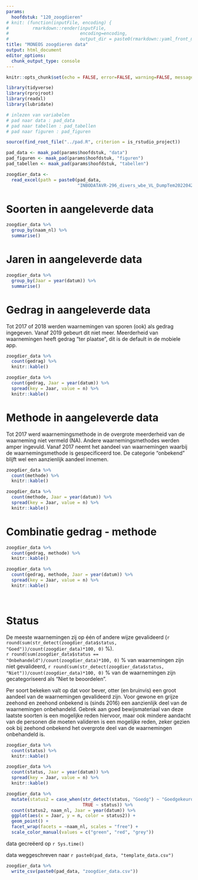 ```yaml
---
params:
  hoofdstuk: "120_zoogdieren"
# knit: (function(inputFile, encoding) {
#         rmarkdown::render(inputFile,
#                           encoding=encoding,
#                           output_dir = paste0(rmarkdown::yaml_front_matter(inputFile)$params$hoofdstuk, "/output"))})
title: "MONEOS zoogdieren data"
output: html_document
editor_options: 
  chunk_output_type: console
---
```


```r

knitr::opts_chunk$set(echo = FALSE, error=FALSE, warning=FALSE, message=FALSE, cache=FALSE)

```

```r

library(tidyverse)
library(rprojroot)
library(readxl)
library(lubridate)

```

```r

# inlezen van variabelen
# pad naar data : pad_data
# pad naar tabellen : pad_tabellen
# pad naar figuren : pad_figuren

source(find_root_file("../pad.R", criterion = is_rstudio_project))

pad_data <- maak_pad(params$hoofdstuk, "data")
pad_figuren <- maak_pad(params$hoofdstuk, "figuren")
pad_tabellen <- maak_pad(params$hoofdstuk, "tabellen")

```

```r
zoogdier_data <- 
  read_excel(path = paste0(pad_data, 
                           "INBODATAVR-296_divers_wbe_VL_DumpTem20220424 (1).xlsx"))
```

# Soorten in aangeleverde data

```r
zoogdier_data %>% 
  group_by(naam_nl) %>% 
  summarise()
```

# Jaren in aangeleverde data

```r
zoogdier_data %>% 
  group_by(Jaar = year(datum)) %>% 
  summarise()
```

# Gedrag in aangeleverde data

Tot 2017 of 2018 werden waarnemingen van sporen (ook) als gedrag ingegeven. Vanaf 2019 gebeurt dit niet meer. Meerderheid van waarnemingen heeft gedrag "ter plaatse", dit is de default in de mobiele app.

```r
zoogdier_data %>% 
  count(gedrag) %>% 
  knitr::kable()
```

```r
zoogdier_data %>% 
  count(gedrag, Jaar = year(datum)) %>% 
  spread(key = Jaar, value = n) %>% 
  knitr::kable()
```

# Methode in aangeleverde data

Tot 2017 werd waarnemingsmethode in de overgrote meerderheid van de waarneming niet vermeld (NA). Andere waarnemingsmethodes werden amper ingevuld. Vanaf 2017 neemt het aandeel van waarnemingen waarbij de waarnemingsmethode is gespecificeerd toe. De categorie "onbekend" blijft wel een aanzienlijk aandeel innemen.

```r
zoogdier_data %>% 
  count(methode) %>% 
  knitr::kable()
```

```r
zoogdier_data %>% 
  count(methode, Jaar = year(datum)) %>% 
  spread(key = Jaar, value = n) %>% 
  knitr::kable()
```

# Combinatie gedrag - methode

```r
zoogdier_data %>% 
  count(gedrag, methode) %>% 
  knitr::kable()
```

```r
zoogdier_data %>% 
  count(gedrag, methode, Jaar = year(datum)) %>% 
  spread(key = Jaar, value = n) %>% 
  knitr::kable()
```

<br/>

# Status

De meeste waarnemingen zij op één of andere wijze gevalideerd (`r round(sum(str_detect(zoogdier_data$status, "Goed"))/count(zoogdier_data)*100, 0)` %).\
`r round(sum(zoogdier_data$status == "Onbehandeld")/count(zoogdier_data)*100, 0)` % van waarnemingen zijn niet gevalideerd, `r round(sum(str_detect(zoogdier_data$status, "Niet"))/count(zoogdier_data)*100, 0)` % van de waarnemingen zijn gecategoriseerd als "Niet te beoordelen".

Per soort bekeken valt op dat voor bever, otter (en bruinvis) een groot aandeel van de waarnemingen gevalideerd zijn. Voor gewone en grijze zeehond en zeehond onbekend is (sinds 2016) een aanzienlijk deel van de waarnemingen onbehandeld. Gebrek aan goed bewijsmateriaal van deze laatste soorten is een mogelijke reden hiervoor, maar ook mindere aandacht van de personen die moeten valideren is een mogelijke reden, zeker gezien ook bij zeehond onbekend het overgrote deel van de waarnemingen onbehandeld is.

```r
zoogdier_data %>% 
  count(status) %>% 
  knitr::kable()
```

```r
zoogdier_data %>% 
  count(status, Jaar = year(datum)) %>% 
  spread(key = Jaar, value = n) %>% 
  knitr::kable()
```

```r
zoogdier_data %>% 
  mutate(status2 = case_when(str_detect(status, "Goedg") ~ "Goedgekeurd",
                             TRUE ~ status)) %>% 
  count(status2, naam_nl, Jaar = year(datum)) %>% 
  ggplot(aes(x = Jaar, y = n, color = status2)) +
  geom_point() +
  facet_wrap(facets = ~naam_nl, scales = "free") +
  scale_color_manual(values = c("green", "red", "grey"))
```

data gecreëerd op `r Sys.time()`

data weggeschreven naar `r paste0(pad_data, "template_data.csv")`

```r

zoogdier_data %>% 
  write_csv(paste0(pad_data, "zoogdier_data.csv"))

```
